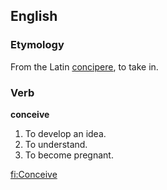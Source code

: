 ==English==

===Etymology===

From the Latin [[concipere]], to take in.

===Verb===

'''conceive'''

# To develop an idea.
# To understand.
# To become pregnant.

[[fi:Conceive]]